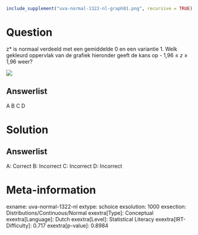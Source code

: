 ```r
include_supplement("uva-normal-1322-nl-graph01.png", recursive = TRUE)
```

Question
========

z* is normaal verdeeld met een gemiddelde 0 en een variantie 1. Welk
gekleurd oppervlak van de grafiek hieronder geeft de kans op - 1,96 ≤ *z* ≥ 1,96 weer?

![](uva-normal-1322-nl-graph01.png)

Answerlist
----------

A
B
C
D

Solution
========

Answerlist
----------

A: Correct
B: Incorrect
C: Incorrect
D: Incorrect

Meta-information
================
exname: uva-normal-1322-nl
extype: schoice
exsolution: 1000
exsection: Distributions/Continuous/Normal
exextra[Type]: Conceptual
exextra[Language]: Dutch
exextra[Level]: Statistical Literacy
exextra[IRT-Difficulty]: 0.717
exextra[p-value]: 0.8984
